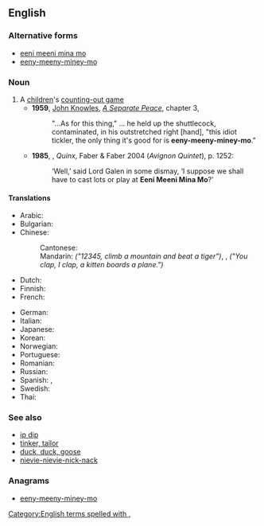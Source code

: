 ==English==
{{wikipedia}}
===Alternative forms===
*[[eeni meeni mina mo]]
*[[eeny-meeny-miney-mo]]

===Noun===
{{en-noun|-|head=[[eeny]], [[meeny]], [[miny]], [[moe]]}}

# A [[children]]'s [[counting-out game]]
#* '''1959''', [[w:John Knowles|John Knowles]], ''[[w:A Separate Peace|A Separate Peace]]'', chapter 3,
#*:"...As for this thing," ... he held up the shuttlecock, contaminated, in his outstretched right [hand], "this idiot tickler, the only thing it's good for is '''eeny-meeny-miney-mo'''."
#*'''1985''', {{w|Lawrence Durrell}}, ''Quinx'', Faber & Faber 2004 (''Avignon Quintet''), p. 1252:
#*:‘Well,’ said Lord Galen in some dismay, ‘I suppose we shall have to cast lots or play at '''Eeni Meeni Mina Mo'''?’

====Translations====
{{trans-top|similar children's counting-out games in other languages}}<!--do not translate "eeny, meeny, miny, moe" literally - put an equivalent children's counting-out game in the other language -->
* Arabic: {{t-needed|ar}}
* Bulgarian: {{t|bg|ала бала ница турска паница, ой гиди Ванчо наш капитанчо|tr=ála bála nica túrska paníca, oj gídi Vánčo naš kapitánčo}}
* Chinese:
*: Cantonese: {{t|yue|點指兵兵點著誰人做大兵|sc=Hant}}
*: Mandarin: {{t|cmn|一二三四五，上山打老虎|tr=yī èr sān sì wǔ, shàngshān dǎ lǎohǔ|sc=Hani}} ''("12345, climb a mountain and beat a tiger")'', {{t|cmn|你拍一，我拍一，一隻小貓坐飛機|sc=Hani}}, {{t|cmn|你拍一，我拍一，一只小猫坐飞机|tr=nǐ pāiyī, wǒ pāiyī, yī zhī xiǎomāo zuò fēijī|sc=Hani}} ''("You clap, I clap, a kitten boards a plane.")''
* Dutch: {{t|nl|iene miene mutte}}
* Finnish: {{t|fi|entten-tentten-teelika-mentten}}
* French: {{t+|fr|ams tram gram}}
{{trans-mid}}
* German: {{t|de|ene mene mu}}
* Italian: {{t|it|Igne migne magna mo}}
* Japanese: {{t-needed|ja}}
* Korean: {{t-needed|ko}}
* Norwegian: {{t|no|elle melle}}
* Portuguese: {{t|pt|uni-duni-tê|m}}
* Romanian: {{t|ro|an-tan-te}}
* Russian: {{t|ru|э́ни бе́ни ре́с, кви́нтер фи́нтер же́с, э́ни бе́ни ря́ба, кви́нтер фи́нтер жа́ба}}
* Spanish: {{qualifier|Colombia}} {{t|es|detín, marín, dedó, pingüé}}, {{qualifier|Spain}} {{t|es|una, dole, tele, catole}}
* Swedish: {{t|sv|ole, dole, doff}}
* Thai: {{t-needed|th}}
{{trans-bottom}}

===See also===
* [[ip dip]]
* [[tinker, tailor]]
* [[duck, duck, goose]]
* [[nievie-nievie-nick-nack]]

===Anagrams===
* [[eeny-meeny-miney-mo#English|eeny-meeny-miney-mo]]
[[Category:English terms spelled with ,]]